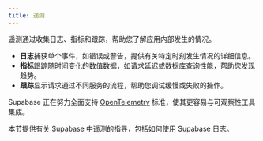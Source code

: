```yaml
---
title: 遥测
---
```


遥测通过收集日志、指标和跟踪，帮助您了解应用内部发生的情况。

- **日志**捕获单个事件，如错误或警告，提供有关特定时刻发生情况的详细信息。
- **指标**跟踪随时间变化的数值数据，如请求延迟或数据库查询性能，帮助您发现趋势。
- **跟踪**显示请求通过不同服务的流程，帮助您调试缓慢或失败的操作。

Supabase 正在努力全面支持 [OpenTelemetry](https://opentelemetry.io/) 标准，使其更容易与可观察性工具集成。

本节提供有关 Supabase 中遥测的指导，包括如何使用 Supabase 日志。
